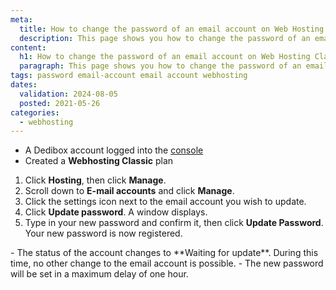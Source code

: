 ```yaml
---
meta:
  title: How to change the password of an email account on Web Hosting Classic
  description: This page shows you how to change the password of an email account on Khulnasoft Web Hosting Classic
content:
  h1: How to change the password of an email account on Web Hosting Classic
  paragraph: This page shows you how to change the password of an email account on Khulnasoft Web Hosting Classic
tags: password email-account email account webhosting
dates:
  validation: 2024-08-05
  posted: 2021-05-26
categories:
  - webhosting
---
```


<Macro id="webhosting-online" />

<Macro id="requirements" />

- A Dedibox account logged into the [console](https://console.online.net)
- Created a **Webhosting Classic** plan

1. Click **Hosting**, then click **Manage**.
2. Scroll down to **E-mail accounts** and click **Manage**.
3. Click the settings icon next to the email account you wish to update.
4. Click **Update password**. A window displays.
5. Type in your new password and confirm it, then click **Update Password**.
    Your new password is now registered.

<Message type="note">
  - The status of the account changes to **Waiting for update**. During this time, no other change to the email account is possible.
  - The new password will be set in a maximum delay of one hour.
</Message>


